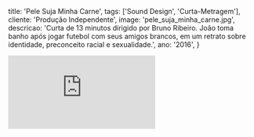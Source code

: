   title: 'Pele Suja Minha Carne',
  tags: ['Sound Design', 'Curta-Metragem'],
  cliente: 'Produção Independente',
  image: 'pele_suja_minha_carne.jpg',
  descricao: 'Curta de 13 minutos dirigido por Bruno Ribeiro. João toma banho após jogar futebol com seus amigos brancos, em um retrato sobre identidade, preconceito racial e sexualidade.',
  ano: '2016',
}

<div style={{ position: "relative", paddingTop: "56.25%", width: "100%" }}>
  <iframe
    src="https://www.youtube.com/embed/E8fblkh6nBw"
    title="Pele Suja Minha Carne — YouTube player"
    frameBorder="0"
    allow="accelerometer; autoplay; clipboard-write; encrypted-media; gyroscope; picture-in-picture; web-share"
    referrerPolicy="strict-origin-when-cross-origin"
    allowFullScreen
    style={{
      position: "absolute",
      inset: 0,
      width: "100%",
      height: "100%"
    }}
  />
</div>

